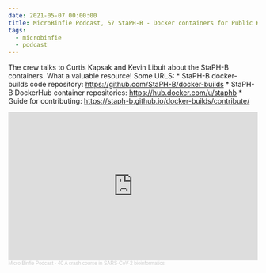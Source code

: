 ```yaml
---
date: 2021-05-07 00:00:00
title: MicroBinfie Podcast, 57 StaPH-B - Docker containers for Public Health bioinformatics Part 1
tags:
  - microbinfie
  - podcast
---
```

The crew talks to Curtis Kapsak and Kevin Libuit about the StaPH-B
containers.  What a valuable resource!  Some URLS:  * StaPH-B docker-
builds code repository: https://github.com/StaPH-B/docker-builds *
StaPH-B DockerHub container repositories:
https://hub.docker.com/u/staphb * Guide for contributing:
https://staph-b.github.io/docker-builds/contribute/

<iframe width="100%" height="300" scrolling="no" frameborder="no" allow="autoplay" src="https://w.soundcloud.com/player/?url=https%3A//api.soundcloud.com/tracks/1032644443&color=%23ff5500&auto_play=false&hide_related=false&show_comments=true&show_user=true&show_reposts=false&show_teaser=true&visual=true"></iframe><div style="font-size: 10px; color: #cccccc;line-break: anywhere;word-break: normal;overflow: hidden;white-space: nowrap;text-overflow: ellipsis; font-family: Interstate,Lucida Grande,Lucida Sans Unicode,Lucida Sans,Garuda,Verdana,Tahoma,sans-serif;font-weight: 100;"><a href="https://soundcloud.com/microbinfie" title="Micro Binfie Podcast" target="_blank" style="color: #cccccc; text-decoration: none;">Micro Binfie Podcast</a> · <a href="https://soundcloud.com/microbinfie/40-a-crash-course-in-sars-cov-2-bioinformatics" title="57 StaPH-B - Docker containers for Public Health bioinformatics Part 1" target="_blank" style="color: #cccccc; text-decoration: none;">40 A crash course in SARS-CoV-2 bioinformatics</a></div>
